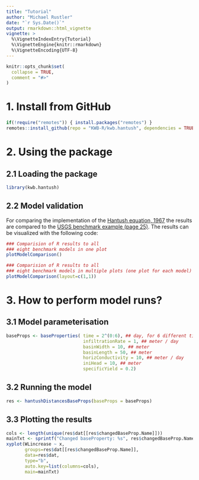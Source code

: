 ---
title: "Tutorial"
author: "Michael Rustler"
date: "`r Sys.Date()`"
output: rmarkdown::html_vignette
vignette: >
  %\VignetteIndexEntry{Tutorial}
  %\VignetteEngine{knitr::rmarkdown}
  %\VignetteEncoding{UTF-8}
---

```{r setup, include = FALSE}
knitr::opts_chunk$set(
  collapse = TRUE,
  comment = "#>"
)
```


# 1. Install from GitHub 

```{r eval = FALSE}
if(!require("remotes")) { install.packages("remotes") }
remotes::install_github(repo = "KWB-R/kwb.hantush", dependencies = TRUE)
```

# 2. Using the package 

## 2.1 Loading the package

```{r}
library(kwb.hantush)
```

## 2.2 Model validation
 
For comparing the implementation of the [Hantush equation, 1967](https://doi.org/10.1029/WR003i001p00227) the results are 
compared to the [USGS benchmark example (page 25)](https://pubs.usgs.gov/sir/2010/5102/support/sir2010-5102.pdf#page=35). The results can be visualized with the following code:

```{r}
### Comparision of R results to all 
### eight benchmark models in one plot
plotModelComparison()

### Comparision of R results to all 
### eight benchmark models in multiple plots (one plot for each model)
plotModelComparison(layout=c(1,1))
```

# 3. How to perform model runs?

## 3.1 Model parameterisation

```{r}
baseProps <- baseProperties( time = 2^(0:6), ## day, for 6 different times !
                             infiltrationRate = 1, ## meter / day
                             basinWidth = 10, ## meter
                             basinLength = 50, ## meter
                             horizConductivity = 10, ## meter / day
                             iniHead = 10, ## meter
                             specificYield = 0.2)
```

## 3.2 Running the model

```{r}
res <- hantushDistancesBaseProps(baseProps = baseProps)
```

## 3.3 Plotting the results



```{r}
cols <- length(unique(res$dat[[res$changedBaseProp.Name]]))
mainTxt <- sprintf("Changed baseProperty: %s", res$changedBaseProp.Name)
xyplot(WLincrease ~ x,
       groups=res$dat[[res$changedBaseProp.Name]],
       data=res$dat,
       type="b",
       auto.key=list(columns=cols),
       main=mainTxt)

```
